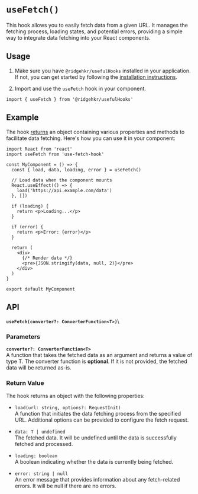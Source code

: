 
# `useFetch()`

This hook allows you to easily fetch data from a given URL. It manages the fetching process, loading states, and potential errors, providing a simple way to integrate data fetching into your React components.

## Usage

1. Make sure you have `@ridgehkr/usefulHooks` installed in your application. If not, you can get started by following the [installation instructions](/hooks).

2. Import and use the `useFetch` hook in your component.

```tsx
import { useFetch } from '@ridgehkr/usefulHooks'
```

## Example

The hook [returns](#api) an object containing various properties and methods to facilitate data fetching. Here's how you can use it in your component:

```tsx
import React from 'react'
import useFetch from 'use-fetch-hook'

const MyComponent = () => {
  const { load, data, loading, error } = useFetch()

  // Load data when the component mounts
  React.useEffect(() => {
    load('https://api.example.com/data')
  }, [])

  if (loading) {
    return <p>Loading...</p>
  }

  if (error) {
    return <p>Error: {error}</p>
  }

  return (
    <div>
      {/* Render data */}
      <pre>{JSON.stringify(data, null, 2)}</pre>
    </div>
  )
}

export default MyComponent
```

## API

**`useFetch(converter?: ConverterFunction<T>)`**\

### Parameters

**`converter?: ConverterFunction<T>`**\
A function that takes the fetched data as an argument and returns a value of type T. The converter function is **optional**. If it is not provided, the fetched data will be returned as-is.

### Return Value

The hook returns an object with the following properties:

- `load(url: string, options?: RequestInit)`\
  A function that initiates the data fetching process from the specified URL. Additional options can be provided to configure the fetch request.

- `data: T | undefined`\
  The fetched data. It will be undefined until the data is successfully fetched and processed.

- `loading: boolean`\
  A boolean indicating whether the data is currently being fetched.

- `error: string | null`\
  An error message that provides information about any fetch-related errors. It will be null if there are no errors.
